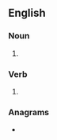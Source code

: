 ==English==

===Noun===
{{head|en|noun plural form}}

# {{plural of|haw|lang=en}}

===Verb===
{{head|en|verb form}}

# {{en-third-person singular of|haw}}

===Anagrams===
* {{anagrams|en|Shaw|WASH|Wahs|Wash|Wash.|shaw|shwa|wahs|wash}}
